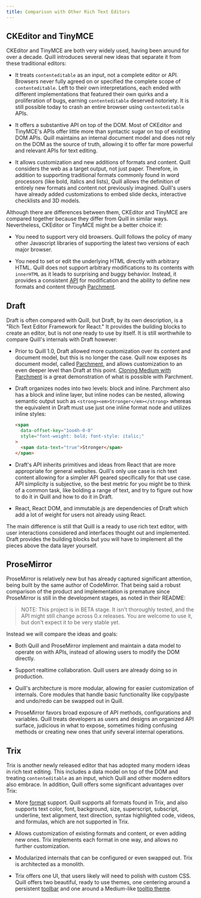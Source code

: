```yaml
---
title: Comparison with Other Rich Text Editors
---
```


## CKEditor and TinyMCE

CKEditor and TinyMCE are both very widely used, having been around for over a decade. Quill introduces several new ideas that separate it from these traditional editors:

- It treats `contenteditable` as an input, not a complete editor or API. Browsers never fully agreed on or specified the complete scope of `contenteditable`. Left to their own interpretations, each ended with different implementations that featured their own quirks and a proliferation of bugs, earning `contenteditable` deserved notoriety. It is still possible today to crash an entire browser using `contenteditable` APIs.

- It offers a substantive API on top of the DOM. Most of CKEditor and TinyMCE's APIs offer little more than syntactic sugar on top of existing DOM APIs. Quill maintains an internal document model and does not rely on the DOM as the source of truth, allowing it to offer far more powerful and relevant APIs for text editing.

- It allows customization and new additions of formats and content. Quill considers the web as a target output, not just paper. Therefore, in addition to supporting traditional formats commonly found in word processors (like bold, italics and lists), Quill allows the definition of entirely new formats and content not previously imagined. Quill's users have already added customizations to embed slide decks, interactive checklists and 3D models.

Although there are differences between them, CKEditor and TinyMCE are compared together because they differ from Quill in similar ways. Nevertheless, CKEditor or TinyMCE might be a better choice if:

- You need to support very old browsers. Quill follows the policy of many other Javascript libraries of supporting the latest two versions of each major browser.

- You need to set or edit the underlying HTML directly with arbitrary HTML. Quill does not support arbitrary modifications to its contents with `innerHTML` as it leads to surprising and buggy behavior. Instead, it provides a consistent [API](/docs/api/) for modification and the ability to define new formats and content through [Parchment](https://github.com/quilljs/parchment/).

## Draft

Draft is often compared with Quill, but Draft, by its own description, is a "Rich Text Editor Framework for React." It provides the building blocks to create an editor, but is not one ready to use by itself. It is still worthwhile to compare Quill's internals with Draft however:

- Prior to Quill 1.0, Draft allowed more customization over its content and document model, but this is no longer the case. Quill now exposes its document model, called [Parchment](https://github.com/quilljs/parchment), and allows customization to an even deeper level than Draft at this point. [Cloning Medium with Parchment](/guides/cloning-medium-with-parchment/) is a great demonstration of what is possible with Parchment.

- Draft organizes nodes into two levels: block and inline. Parchment also has a block and inline layer, but inline nodes can be nested, allowing semantic output such as `<strong><em>Stronger</em></strong>` whereas the equivalent in Draft must use just one inline format node and utilizes inline styles:

  ```html
  <span
    data-offset-key="1oo4h-0-0"
    style="font-weight: bold; font-style: italic;"
  >
    <span data-text="true">Stronger</span>
  </span>
  ```

- Draft's API inherits primitives and ideas from React that are more appropriate for general websites. Quill's only use case is rich text content allowing for a simpler API geared specifically for that use case. API simplicity is subjective, so the best metric for you might be to think of a common task, like bolding a range of text, and try to figure out how to do it in Quill and how to do it in Draft.

- React, React DOM, and immutable.js are dependencies of Draft which add a lot of weight for users not already using React.

The main difference is still that Quill is a ready to use rich text editor, with user interactions considered and interfaces thought out and implemented. Draft provides the building blocks but you will have to implement all the pieces above the data layer yourself.

## ProseMirror

ProseMirror is relatively new but has already captured significant attention, being built by the same author of CodeMirror. That being said a robust comparison of the product and implementation is premature since ProseMirror is still in the development stages, as noted in their README:

> NOTE: This project is in BETA stage. It isn't thoroughly tested, and the API might still change across 0.x releases. You are welcome to use it, but don't expect it to be very stable yet.

Instead we will compare the ideas and goals:

- Both Quill and ProseMirror implement and maintain a data model to operate on with APIs, instead of allowing users to modify the DOM directly.

- Support realtime collaboration. Quill users are already doing so in production.

- Quill's architecture is more modular, allowing for easier customization of internals. Core modules that handle basic functionality like copy/paste and undo/redo can be swapped out in Quill.

- ProseMirror favors broad exposure of API methods, configurations and variables. Quill treats developers as users and designs an organized API surface, judicious in what to expose, sometimes hiding confusing methods or creating new ones that unify several internal operations.

## Trix

Trix is another newly released editor that has adopted many modern ideas in rich text editing. This includes a data model on top of the DOM and treating `contenteditable` as an input, which Quill and other modern editors also embrace. In addition, Quill offers some significant advantages over Trix:

- More [format](/docs/formats/) support. Quill supports all formats found in Trix, and also supports text color, font, background, size, superscript, subscript, underline, text alignment, text direction, syntax highlighted code, videos, and formulas, which are not supported in Trix.

- Allows customization of existing formats and content, or even adding new ones. Trix implements each format in one way, and allows no further customization.

- Modularized internals that can be configured or even swapped out. Trix is architected as a monolith.

- Trix offers one UI, that users likely will need to polish with custom CSS. Quill offers two beautiful, ready to use themes, one centering around a persistent [toolbar](/docs/themes/#snow) and one around a Medium-like [tooltip theme](/docs/themes/#bubble).
